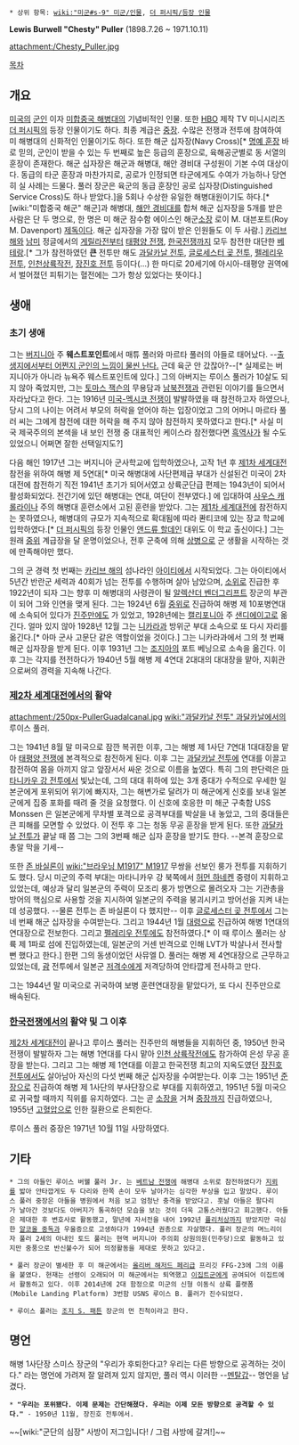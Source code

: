  * 상위 항목: [[wiki:"미군#s-9" 미군/인물]], [[더 퍼시픽/등장 인물]]

'''Lewis Burwell "Chesty" Puller''' (1898.7.26 ~ 1971.10.11)

attachment:/Chesty_Puller.jpg

[[목차]]

== 개요 ==
[[미국]]의 [[군인]] 이자 [[미합중국 해병대]]의 기념비적인 인물. 또한 [[HBO]] 제작 TV 미니시리즈 [[더 퍼시픽]]의 등장 인물이기도 하다. 최종 계급은 [[중장]]. 수많은 전쟁과 전투에 참여하여 미 해병대의 신화적인 인물이기도 하다. 또한 해군 십자장(Navy Cross)[* [[명예 훈장]] 바로 믿의, 군인이 받을 수 있는 두 번째로 높은 등급의 훈장으로, 육해공군별로 동 서열의 훈장이 존재한다. 해군 십자장은 해군과 해병대, 해안 경비대 구성원이 기본 수여 대상이다. 동급의 타군 훈장과 마찬가지로, 공로가 인정되면 타군에게도 수여가 가능하나 당연히 실 사례는 드물다. 풀러 장군은 육군의 동급 훈장인 공로 십자장(Distinguished Service Cross)도 하나 받았다.]을 5회나 수상한 유일한 해병대원이기도 하다.[* [wiki:"미합중국 해군" 해군]과 해병대, [[해안 경비대]]를 합쳐 해군 십자장을 5개를 받은 사람은 단 두 명으로, 한 명은 미 해군 잠수함 에이스인 해군[[소장]] 로이 M. 대븐포트(Roy M. Davenport) [[제독]]이다. 해군 십자장을 가장 많이 받은 인원들도 이 두 사람.] [[카리브 해]]와 [[남미]] 정글에서의 [[게릴라]]전부터 [[태평양 전쟁]], [[한국전쟁]]까지 모두 참전한 대단한 [[베테랑]].[* 그가 참전하였던 '''큰''' 전투만 해도 [[과달카날 전투]], [[글로세스터 곶 전투]], [[펠레리우 전투]], [[인천상륙작전]], [[장진호 전투]] 등이다(...) 한 마디로 20세기에 아시아-태평양 권역에서 벌어졌던 피튀기는 혈전에는 그가 항상 있었다는 뜻이다.]
== 생애 ==
=== 초기 생애 ===
그는 [[버지니아]] 주 '''웨스트포인트'''에서 매튜 풀러와 마르타 풀러의 아들로 태어났다. --[[미국육군사관학교|출생지에서부터 어쩐지 군인의 느낌이 물씬 난다.]] 근데 육군 안 갔잖아?--[* 실제로는 버지니아가 아니라 뉴욕주 웨스트포인트에 있다.] 그의 아버지는 루이스 풀러가 10살도 되지 않아 죽었지만, 그는 [[토마스 잭슨]]의 무용담과 [[남북전쟁]]과 관련된 이야기를 들으면서 자라났다고 한다. 그는 1916년 [[미국-멕시코 전쟁]]이 발발하였을 때 참전하고자 하였으나, 당시 그의 나이는 어려서 부모의 허락을 얻어야 하는 입장이었고 그의 어머니 마르타 풀러 씨는 그에게 참전에 대한 허락을 해 주지 않아 참전하지 못하였다고 한다.[* 사실 미국 제국주의의 본색을 내 보인 전쟁 중 대표적인 케이스라 참전했다면 [[흑역사]]가 될 수도 있었으니 어쩌면 잘한 선택일지도?]

다음 해인 1917년 그는 버지니아 군사학교에 입학하였으나, 고작 1년 후 [[제1차 세계대전]] 참전을 위하여 해병 제 5연대[* 미국 해병대에 사단편제급 부대가 신설된건 미국이 2차대전에 참전하기 직전 1941년 초기가 되어서였고 상륙군단급 편제는 1943년이 되어서 활성화되었다. 전간기에 있던 해병대는 연대, 여단이 전부였다.] 에 입대하여 [[사우스 캐롤라이나]] 주의 해병대 훈련소에서 고된 훈련을 받았다. 그는 [[제1차 세계대전]]에 참전하지는 못하였으나, 해병대의 규모가 지속적으로 확대됨에 따라 콴티코에 있는 장교 학교에 입학하였다.[* [[더 퍼시픽]]의 등장 인물인 [[앤드류 할데인]] 대위도 이 학교 출신이다.] 그는 원래 [[중위]] 계급장을 달 운명이었으나, 전후 군축에 의해 [[상병]]으로 군 생활을 시작하는 것에 만족해야만 했다.

그의 군 경력 첫 번째는 [[카리브 해]]의 섬나라인 [[아이티]]에서 시작되었다. 그는 아이티에서 5년간 반란군 세력과 40회가 넘는 전투를 수행하며 살아 남았으며, [[소위]]로 진급한 후 1922년이 되자 그는 향후 미 해병대의 사령관이 될 [[알렉산더 벤더그리프트]] 장군의 부관이 되어 그와 인연을 맺게 된다. 그는 1924년 6월 [[중위]]로 진급하여 해병 제 10포병연대에 소속되어 있다가 [[진주만]]에도 가 있었고, 1928년에는 [[캘리포니아]] 주 [[샌디에이고]]로 옮긴다. 얼마 있지 않아 1928년 12월 그는 [[니카라과]] 방위군 부대 소속으로 또 다시 자리를 옮긴다.[* 아마 군사 고문단 같은 역할이었을 것이다.] 그는 니카라과에서 그의 첫 번째 해군 십자장을 받게 된다. 이후 1931년 그는 [[조지아]]의 포트 베닝으로 소속을 옮긴다. 이후 그는 각지를 전전하다가 1940년 5월 해병 제 4연대 2대대의 대대장을 맡아, 지휘관으로써의 경력을 지속해 나간다.
=== [[제2차 세계대전]]에서의 활약 ===
attachment:/250px-PullerGuadalcanal.jpg
[[wiki:"과달카날 전투" 과달카날]]에서의 루이스 풀러.

그는 1941년 8월 말 미국으로 잠깐 복귀한 이후, 그는 해병 제 1사단 7연대 1대대장을 맡아 [[태평양 전쟁]]에 본격적으로 참전하게 된다. 이후 그는 [[과달카날 전투]]에 연대를 이끌고 참전하여 몸을 아끼지 않고 앞장서서 싸운 것으로 이름을 높였다. 특히 그의 판단력은 [[마타니카우 강 전투]]에서 빛났는데, 그의 대대 휘하에 있는 3개 중대가 수적으로 우세한 일본군에게 포위되어 위기에 빠지자, 그는 해변가로 달려가 미 해군에게 신호를 보내 일본군에게 집중 포화를 때려 줄 것을 요청했다. 이 신호에 호응한 미 해군 구축함 USS Monssen 은 일본군에게 무차별 포격으로 공격부대를 박살을 내 놓았고, 그의 중대들은 큰 피해를 모면할 수 있었다. 이 전투 후 그는 청동 무공 훈장을 받게 된다. 또한 [[과달카날 전투]]가 끝날 때 쯤 그는 그의 3번째 해군 십자 훈장을 받기도 한다. --본격 훈장으로 총알 막을 기세--

또한 [[존 바실론]]이 [[wiki:"브라우닝 M1917" M1917]] 무쌍을 선보인 룽가 전투를 지휘하기도 했다. 당시 미군의 주력 부대는 마타니카우 강 북쪽에서 [[허먼 하네켄]] 중령이 지휘하고 있었는데, 예상과 달리 일본군의 주력이 모조리 룽가 방면으로 몰려오자 그는 기관총을 방어의 핵심으로 사용할 것을 지시하여 일본군의 주력을 붕괴시키고 방어선을 지켜 내는 데 성공했다. --물론 전투는 존 바실론이 다 했지만-- 이후 [[글로세스터 곶 전투]]에서 그는 네 번째 해군 십자장을 수여받는다. 그리고 1944년 1월 [[대령]]으로 진급하여 해병 1연대의 연대장으로 전보한다. 그리고 [[펠레리우 전투]]에도 참전하였다.[* 이 때 루이스 풀러는 상륙 제 1파로 섬에 진입하였는데, 일본군의 거센 반격으로 인해 LVT가 박살나서 전사할 뻔 했다고 한다.] 한편 그의 동생이었던 사뮤엘 D. 풀러는 해병 제 4연대장으로 근무하고 있었는데, [[괌]] 전투에서 일본군 [[저격수]]에게 저격당하여 안타깝게 전사하고 만다.

그는 1944년 말 미국으로 귀국하여 보병 훈련연대장을 맡았다가, 또 다시 진주만으로 배속된다.
=== [[한국전쟁]]에서의 활약 및 그 이후 ===
[[제2차 세계대전]]이 끝나고 루이스 풀러는 진주만의 해병들을 지휘하던 중, 1950년 한국전쟁이 발발하자 그는 해병 1연대를 다시 맡아 [[인천 상륙작전]]에도 참가하여 은성 무공 훈장을 받는다. 그리고 그는 해병 제 1연대를 이끌고 한국전쟁 최고의 지옥도였던 [[장진호 전투]]에서도 살아남아 자신의 다섯 번째 해군 십자장을 수여받는다. 이후 그는 1951년 [[준장]]으로 진급하여 해병 제 1사단의 부사단장으로 부대를 지휘하였고, 1951년 5월 미국으로 귀국할 때까지 직위를 유지하였다. 그는 곧 [[소장]]을 거쳐 [[중장]]까지 진급하였으나, 1955년 [[고혈압]]으로 인한 질환으로 은퇴한다.

루이스 풀러 중장은 1971년 10월 11일 사망하였다.
== 기타 ==
 * 그의 아들인 루이스 버웰 풀러 Jr. 는 [[베트남 전쟁]]에 해병대 소위로 참전하였다가 [[지뢰]]를 밟아 안타깝게도 두 다리와 한쪽 손이 모두 날아가는 심각한 부상을 입고 말았다. 루이스 풀러 중장은 아들을 병원에서 처음 보고 엄청난 충격을 받았다고. 훗날 아들은 팔다리가 날아간 것보다도 아버지가 통곡하던 모습을 보는 것이 더욱 고통스러웠다고 회고했다. 아들은 제대한 후 변호사로 활동했고, 말년에 자서전을 내어 1992년 [[퓰리처상]]까지 받았지만 극심한 [[알코올 중독]]과 우울증으로 고생하다가 1994년 권총으로 자살했다. 풀러 장군의 며느리이자 풀러 2세의 아내인 토드 풀러는 현역 버지니아 주의회 상원의원(민주당)으로 활동하고 있지만 중풍으로 반신불수가 되어 의정활동을 제대로 못하고 있다고.

 * 풀러 장군이 별세한 후 미 해군에서는 [[올리버 해저드 페리급]] 프리깃 FFG-23에 그의 이름을 붙였다. 현재는 선령이 오래되어 미 해군에서는 퇴역했고 [[이집트군]]에게 공여되어 이집트에서 활동하고 있다. 이후 2014년에 2대 함정으로 미군의 신형 이동식 상륙 플랫폼(Mobile Landing Platform) 3번함 USNS 루이스 B. 풀러가 진수되었다.

 * 루이스 풀러는 [[조지 S. 패튼]] 장군의 먼 친척이라고 한다.
== 명언 ==
해병 1사단장 스미스 장군의 "우리가 후퇴한다고? 우리는 다른 방향으로 공격하는 것이다." 라는 명언에 가려져 잘 알려져 있지 않지만, 풀러 역시 이러한 --[[멘탈]]갑-- 명언을 남겼다.

 * '''"우리는 포위됐다. 이제 문제는 간단해졌다. 우리는 이제 모든 방향으로 공격할 수 있다."''' - 1950년 11월, 장진호 전투에서.

~~[wiki:"군단의 심장" 사방이 저그입니다! / 그럼 사방에 갈겨!]~~
